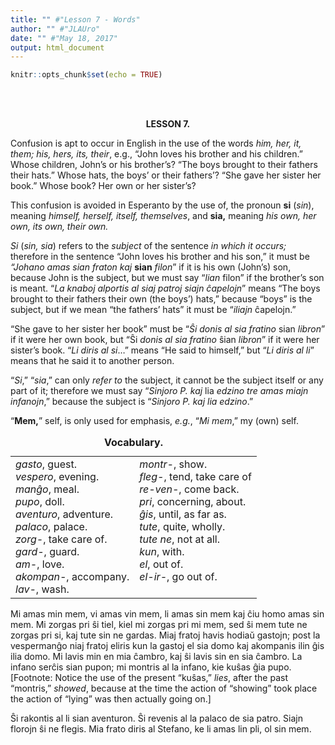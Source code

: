 ```yaml
---
title: "" #"Lesson 7 - Words"
author: "" #"JLAUro"
date: "" #"May 18, 2017"
output: html_document
---
```


```r
knitr::opts_chunk$set(echo = TRUE)
```

<br/><br/>

<center><b>LESSON 7.</b></center>

<p>Confusion is apt to occur in English in the use of the words
<i>him, her, it, them; his, hers, its, their</i>, e.g., "John
loves his brother and his children." Whose children, John's or
his brother's? "The boys brought to their fathers their hats."
Whose hats, the boys' or their fathers'? "She gave her sister her
book." Whose book? Her own or her sister's?</p>

<p>This confusion is avoided in Esperanto by the use of, the
pronoun <b>si</b> (<i>sin</i>), meaning <i>himself, herself,
itself, themselves</i>, and <b>sia,</b> meaning <i>his own, her
own, its own, their own.</i></p>

<!-- =============================023.png============================ -->
<p><i>Si</i> (<i>sin, sia</i>) refers to the <i>subject</i> of
the sentence <i>in which it occurs;</i> therefore in the sentence
"John loves his brother and his son," it must be <i>"Johano amas
sian fraton kaj</i> <b>sian</b> <i>filon</i>" if it is his own
(John's) son, because John is the subject, but we must say
"<i>lian</i> filon" if the brother's son is meant. "<i>La knaboj
alportis al siaj patroj siajn &#265;apelojn</i>" means "The boys
brought to their fathers their own (the boys') hats," because
"boys" is the subject, but if we mean "the fathers' hats" it must
be "<i>iliajn</i> &#265;apelojn."</p>

<p>"She gave to her sister her book" must be "<i>&#348;i donis al
sia fratino</i> sian <i>libron</i>" if it were her own book, but
"&#348;i <i>donis al sia fratino</i> &#349;ian <i>libron</i>" if
it were her sister's book. "<i>Li diris al si</i>..." means "He
said to himself," but "<i>Li diris al li</i>" means that he said
it to another person.</p>

<p>"<i>Si</i>," "<i>sia</i>," can only <i>refer to</i> the
subject, it cannot be the subject itself or any part of it;
therefore we must say "<i>Sinjoro P. kaj</i> lia <i>edzino tre
amas miajn infanojn</i>," because the subject is "<i>Sinjoro P.
kaj lia edzino</i>."</p>

<p>"<b>Mem,</b>" self, is only used for emphasis, <i>e.g.</i>,
"<i>Mi mem</i>," my (own) self.</p>

<center>
<table cellspacing="8">
<caption><b>Vocabulary.</b></caption>

<tr>
<td nowrap valign="top"><i>gasto</i>, guest.<br>
 <i>vespero</i>, evening.<br>
 <i>man&#285;o</i>, meal.<br>
 <i>pupo</i>, doll.<br>
 <i>aventuro</i>, adventure.<br>
 <i>palaco</i>, palace.<br>
 <i>zorg-</i>, take care of.<br>
 <i>gard-</i>, guard.<br>
 <i>am-</i>, love.<br>
 <i>akompan-</i>, accompany.<br>
 <i>lav-</i>, wash.</td>
<td nowrap valign="top"><i>montr-</i>, show.<br>
 <i>fleg-</i>, tend, take care of<br>
 <i>re-ven-</i>, come back.<br>
 <i>pri</i>, concerning, about.<br>
 <i>&#285;is</i>, until, as far as.<br>
 <i>tute</i>, quite, wholly.<br>
 <i>tute ne</i>, not at all.<br>
 <i>kun</i>, with.<br>
 <i>el</i>, out of.<br>
 <i>el-ir-</i>, go out of.</td>
</tr>
</table>
</center>

<!-- =============================024.png============================ -->
<p>Mi amas min mem, vi amas vin mem, li amas sin mem kaj &#265;iu
homo amas sin mem. Mi zorgas pri &#349;i tiel, kiel mi zorgas pri
mi mem, sed &#349;i mem tute ne zorgas pri si, kaj tute sin ne
gardas. Miaj fratoj havis hodia&#365; gastojn; post la
vesperman&#285;o niaj fratoj eliris kun la gastoj el sia domo kaj
akompanis ilin &#285;is ilia domo. Mi lavis min en mia
&#265;ambro, kaj &#349;i lavis sin en sia &#265;ambro. La infano
ser&#265;is sian pupon; mi montris al la infano, kie ku&#349;as
&#285;ia pupo. [Footnote: Notice the use of the present
"ku&#349;as," <i>lies</i>, after the past "montris,"
<i>showed</i>, because at the time the action of "showing" took
place the action of "lying" was then actually going on.]</p>

<p>&#348;i rakontis al li sian aventuron. &#348;i revenis al la
palaco de sia patro. Siajn florojn &#349;i ne flegis. Mia frato
diris al Stefano, ke li amas lin pli, ol sin mem.</p>